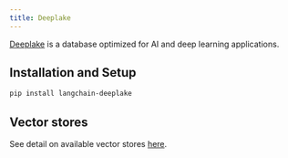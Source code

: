 ```yaml
---
title: Deeplake
---
```


[Deeplake](https://www.deeplake.ai/) is a database optimized for AI and deep learning
applications.


## Installation and Setup

```bash
pip install langchain-deeplake
```

## Vector stores

See detail on available vector stores
[here](/oss/integrations/vectorstores/activeloop_deeplake).

